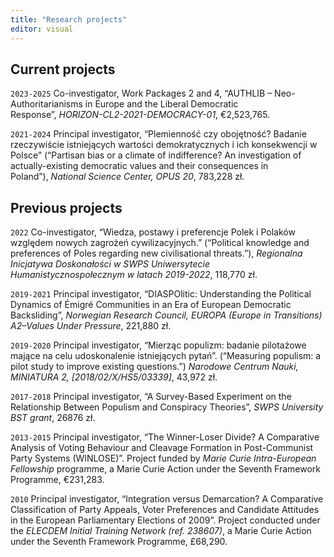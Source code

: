 ```yaml
---
title: "Research projects"
editor: visual
---
```


## Current projects

`2023-2025` Co-investigator, Work Packages 2 and 4, “AUTHLIB – Neo-Authoritarianisms in Europe and the Liberal Democratic Response”, *HORIZON-CL2-2021-DEMOCRACY-01*, €2,523,765.

`2021-2024` Principal investigator, “Plemienność czy obojętność? Badanie rzeczywiście istniejących wartości demokratycznych i ich konsekwencji w Polsce” (“Partisan bias or a climate of indifference? An investigation of actually-existing democratic values and their consequences in Poland”), *National Science Center, OPUS 20*, 783,228 zł.

## Previous projects

`2022` Co-investigator, “Wiedza, postawy i preferencje Polek i Polaków względem nowych zagrożeń cywilizacyjnych.” (“Political knowledge and preferences of Poles regarding new civilisational threats.”), *Regionalna Inicjatywa Doskonałości w SWPS Uniwersytecie Humanistycznospołecznym w latach 2019-2022*, 118,770 zł.

`2019-2021` Principal investigator, “DIASPOlitic: Understanding the Political Dynamics of Émigré Communities in an Era of European Democratic Backsliding”, *Norwegian Research Council, EUROPA (Europe in Transitions) A2–Values Under Pressure*, 221,880 zł.

`2019-2020` Principal investigator, “Mierząc populizm: badanie pilotażowe mające na celu udoskonalenie istniejących pytań”. (“Measuring populism: a pilot study to improve existing questions.”) *Narodowe Centrum Nauki, MINIATURA 2, \[2018/02/X/HS5/03339\]*, 43,972 zł.

`2017-2018` Principal investigator, “A Survey-Based Experiment on the Relationship Between Populism and Conspiracy Theories”, *SWPS University BST grant*, 26876 zł.

`2013-2015` Principal investigator, “The Winner-Loser Divide? A Comparative Analysis of Voting Behaviour and Cleavage Formation in Post-Communist Party Systems (WINLOSE)”. Project funded by *Marie Curie Intra-European Fellowship* programme, a Marie Curie Action under the Seventh Framework Programme, €231,283.

`2010` Principal investigator, “Integration versus Demarcation? A Comparative Classification of Party Appeals, Voter Preferences and Candidate Attitudes in the European Parliamentary Elections of 2009”. Project conducted under the *ELECDEM Initial Training Network (ref. 238607)*, a Marie Curie Action under the Seventh Framework Programme, £68,290.

